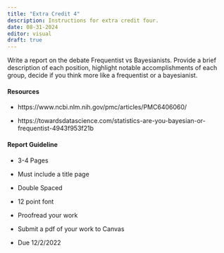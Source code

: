 ```yaml
---
title: "Extra Credit 4"
description: Instructions for extra credit four.
date: 08-31-2024
editor: visual
draft: true
---
```


Write a report on the debate Frequentist vs Bayesianists. Provide a brief description of each position, highlight notable accomplishments of each group, decide if you think more like a frequentist or a bayesianist.

#### Resources

-   https://www.ncbi.nlm.nih.gov/pmc/articles/PMC6406060/

-   https://towardsdatascience.com/statistics-are-you-bayesian-or-frequentist-4943f953f21b

#### Report Guideline

-   3-4 Pages

-   Must include a title page

-   Double Spaced

-   12 point font

-   Proofread your work

-   Submit a pdf of your work to Canvas

-   Due 12/2/2022
